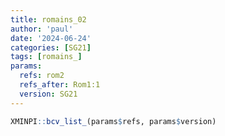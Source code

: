 ```yaml
---
title: romains_02
author: 'paul'
date: '2024-06-24'
categories: [SG21]
tags: [romains_]
params:
  refs: rom2
  refs_after: Rom1:1
  version: SG21
---
```


```r
XMINPI::bcv_list_(params$refs, params$version)
```

